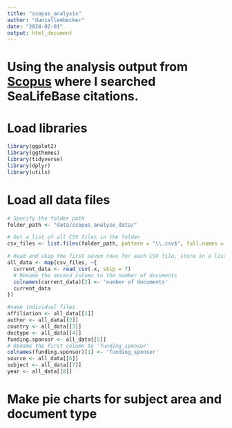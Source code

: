 ```yaml
---
title: "scopus_analysis"
author: "daniellembecker"
date: "2024-02-01"
output: html_document
---
```


# Using the analysis output from [Scopus](https://www.scopus.com/term/analyzer.uri?sort=plf-f&src=s&sid=c3cad66d9c803eb9e767bdd52c487fb7&sot=a&sdt=a&sl=16&s=ALL%28sealifebase%29&origin=resultslist&count=10&analyzeResults=Analyze+results) where I searched SeaLifeBase citations.


# Load libraries

```r
library(ggplot2)
library(ggthemes)
library(tidyverse)
library(dplyr)
library(utils)
```

# Load all data files

```r

# Specify the folder path
folder_path <- "data/scopus_analyze_data/"

# Get a list of all CSV files in the folder
csv_files <- list.files(folder_path, pattern = "\\.csv$", full.names = TRUE)

# Read and skip the first seven rows for each CSV file, store in a list
all_data <- map(csv_files, ~{
  current_data <- read_csv(.x, skip = 7)
  # Rename the second column to the number of documents
  colnames(current_data)[2] <- 'number of documents'
  current_data
})

#name individual files
affiliation <- all_data[[1]]
author <- all_data[[2]]
country <- all_data[[3]]
doctype <- all_data[[4]]
funding.sponsor <- all_data[[5]]
# Rename the first column to 'funding_sponsor'
colnames(funding.sponsor)[1] <- 'funding_sponsor'
source <- all_data[[6]]
subject <- all_data[[7]]
year <- all_data[[8]]

```


# Make pie charts for subject area and document type
```r


```







